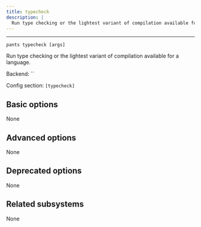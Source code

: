 ```yaml
---
title: typecheck
description: |
  Run type checking or the lightest variant of compilation available for a language.
---
```



---

```
pants typecheck [args]
```

Run type checking or the lightest variant of compilation available for a language.

Backend: <span className="color--primary">``</span>

Config section: <span className="color--primary">`[typecheck]`</span>

<span className={styles.options}>

## Basic options

None

## Advanced options

None

## Deprecated options

None

## Related subsystems

None

</span>
